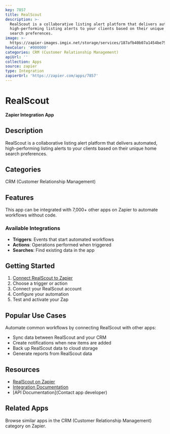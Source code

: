 ```yaml
---
key: 7857
title: RealScout
description: >-
  RealScout is a collaborative listing alert platform that delivers automated,
  high-performing listing alerts to your clients based on their unique home
  search preferences.
image: >-
  https://zapier-images.imgix.net/storage/services/187afb40b07a1454be75aff786e5eede.png?auto=format%2Ccompress&ixlib=python-3.0.0&q=50
hexColor: '#000000'
categories: CRM (Customer Relationship Management)
apiUrl: ''
collection: Apps
source: zapier
type: Integration
zapierUrl: 'https://zapier.com/apps/7857'
---
```

# RealScout

**Zapier Integration App**

## Description

RealScout is a collaborative listing alert platform that delivers automated, high-performing listing alerts to your clients based on their unique home search preferences.

## Categories

CRM (Customer Relationship Management)

## Features

This app can be integrated with 7,000+ other apps on Zapier to automate workflows without code.

### Available Integrations

- **Triggers**: Events that start automated workflows
- **Actions**: Operations performed when triggered
- **Searches**: Find existing data in the app

## Getting Started

1. [Connect RealScout to Zapier](https://zapier.com/apps/7857)
2. Choose a trigger or action
3. Connect your RealScout account
4. Configure your automation
5. Test and activate your Zap

## Popular Use Cases

Automate common workflows by connecting RealScout with other apps:

- Sync data between RealScout and your CRM
- Create notifications when new items are added
- Back up RealScout data to cloud storage
- Generate reports from RealScout data

## Resources

- [RealScout on Zapier](https://zapier.com/apps/7857)
- [Integration Documentation](https://zapier.com/apps/7857/integrations)
- [API Documentation](Contact app developer)

## Related Apps

Browse similar apps in the CRM (Customer Relationship Management) category on Zapier.
